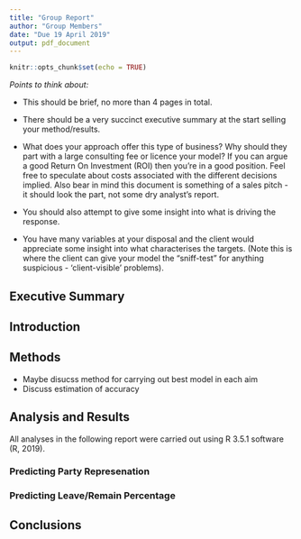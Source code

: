 ```yaml
---
title: "Group Report"
author: "Group Members"
date: "Due 19 April 2019"
output: pdf_document
---
```


```r
knitr::opts_chunk$set(echo = TRUE)
```

*Points to think about:*  

- This should be brief, no more than 4 pages in total.  
- There should be a very succinct executive summary at the start selling your method/results.  
- What does your approach offer this type of business? Why should they part with a large consulting fee or licence your model? If you can argue a good Return On Investment (ROI) then you’re in a good position. Feel free to speculate about costs associated with the different decisions implied. Also bear in mind this document is something of a sales pitch - it should look the part, not some dry analyst’s report.

- You should also attempt to give some insight into what is driving the response.
- You have many variables at your disposal and the client would appreciate some insight into what characterises the targets. (Note this is where the client can give your model the "sniff-test" for anything suspicious - ‘client-visible’ problems).

## Executive Summary

\pagebreak

## Introduction

## Methods

- Maybe disucss method for carrying out best model in each aim
- Discuss estimation of accuracy

## Analysis and Results

All analyses in the following report were carried out using R 3.5.1 software (R, 2019).


### Predicting Party Represenation

### Predicting Leave/Remain Percentage 

## Conclusions


